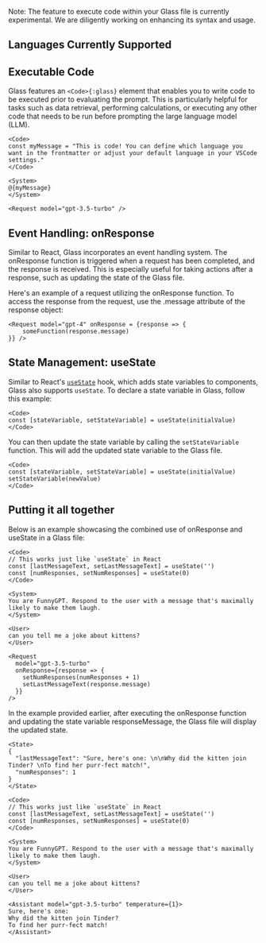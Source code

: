 
<Callout type="info"> Note: The feature to execute code within your Glass file is currently experimental. We are diligently working on enhancing its syntax and usage. </Callout>

## Languages Currently Supported

<Cards children={languages} />

## Executable Code

Glass features an `<Code>{:glass}` element that enables you to write code to be executed prior to evaluating the prompt. This is particularly helpful for tasks such as data retrieval, performing calculations, or executing any other code that needs to be run before prompting the large language model (LLM).

```glass copy filename="example.glass"
<Code>
const myMessage = "This is code! You can define which language you want in the frontmatter or adjust your default language in your VSCode settings."
</Code>

<System>
@{myMessage}
</System>

<Request model="gpt-3.5-turbo" />
```

## Event Handling: onResponse

Similar to React, Glass incorporates an event handling system. The onResponse function is triggered when a request has been completed, and the response is received. This is especially useful for taking actions after a response, such as updating the state of the Glass file.

Here's an example of a request utilizing the onResponse function. To access the response from the request, use the .message attribute of the response object:

```glass copy filename="onResponse.glass"
<Request model="gpt-4" onResponse = {response => {
    someFunction(response.message)
}} />
```

## State Management: useState

Similar to React's [`useState`](https://react.dev/reference/react/useState) hook, which adds state variables to components, Glass also supports `useState`. To declare a state variable in Glass, follow this example:

```glass copy filename="useState.glass"
<Code>
const [stateVariable, setStateVariable] = useState(initialValue)
</Code>
```
You can then update the state variable by calling the `setStateVariable` function. This will add the updated state variable to the Glass file.
```glass copy filename="updatingState.glass"
<Code>
const [stateVariable, setStateVariable] = useState(initialValue)
setStateVariable(newValue)
</Code>
```

## Putting it all together

Below is an example showcasing the combined use of onResponse and useState in a Glass file:

```glass copy filename="events_state.glass"
<Code>
// This works just like `useState` in React
const [lastMessageText, setLastMessageText] = useState('')
const [numResponses, setNumResponses] = useState(0)
</Code>

<System>
You are FunnyGPT. Respond to the user with a message that's maximally likely to make them laugh.
</System>

<User>
can you tell me a joke about kittens?
</User>

<Request
  model="gpt-3.5-turbo"
  onResponse={response => {
    setNumResponses(numResponses + 1)
    setLastMessageText(response.message)
  }}
/>
```

In the example provided earlier, after executing the onResponse function and updating the state variable responseMessage, the Glass file will display the updated state.

```glass copy filename="events_state.glass"
<State>
{
  "lastMessageText": "Sure, here's one: \n\nWhy did the kitten join Tinder? \nTo find her purr-fect match!",
  "numResponses": 1
}
</State>

<Code>
// This works just like `useState` in React
const [lastMessageText, setLastMessageText] = useState('')
const [numResponses, setNumResponses] = useState(0)
</Code>

<System>
You are FunnyGPT. Respond to the user with a message that's maximally likely to make them laugh.
</System>

<User>
can you tell me a joke about kittens?
</User>

<Assistant model="gpt-3.5-turbo" temperature={1}>
Sure, here's one:
Why did the kitten join Tinder?
To find her purr-fect match!
</Assistant>
```
